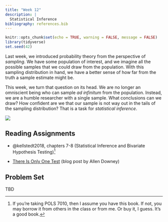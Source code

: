 ```yaml
---
title: "Week 12"
description: |
  Statistical Inference
bibliography: references.bib
---
```


```r
knitr::opts_chunk$set(echo = TRUE, warning = FALSE, message = FALSE)
library(tidyverse)
set.seed(42)
```

Last week, we introduced probability theory from the perspective of *sampling*. We have some population of interest, and we imagine all the possible samples that we could draw from the population. With this sampling distribution in hand, we have a better sense of how far from the truth a sample estimate might be.

This week, we turn that question on its head. We are no longer an omniscient being who can sample *ad infinitum* from the population. Instead, we are a humble researcher with a single sample. What conclusions can we draw? How confident are we that our sample is not way out in the tails of the sampling distribution? That is a task for *statistical inference*.

[![](img/boyfriend.png)](<https://xkcd.com/539/>)

## Reading Assignments

-   @kellstedt2018, chapters 7-8 (Statistical Inference and Bivariate Hypothesis Testing)[^1]

-   [There Is Only One Test](http://allendowney.blogspot.com/2016/06/there-is-still-only-one-test.html) (blog post by Allen Downey)

[^1]: If you're taking POLS 7010, then I assume you have this book. If not, you may borrow it from others in the class or from me. Or buy it, I guess. It's a good book.

## Problem Set

TBD
